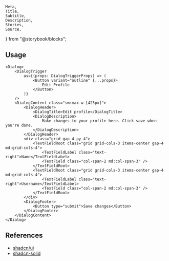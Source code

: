 	Meta,
	Title,
	Subtitle,
	Description,
	Stories,
	Source,
} from "@storybook/blocks";

<Meta of={DialogStories} />

<Title of={DialogStories}>Dialog</Title>
<Description of={DialogStories} />

<Stories />

## Usage

```tsx
<Dialog>
	<DialogTrigger
		as={(props: DialogTriggerProps) => (
			<Button variant="outline" {...props}>
				Edit Profile
			</Button>
		)}
	/>
	<DialogContent class="sm:max-w-[425px]">
		<DialogHeader>
			<DialogTitle>Edit profile</DialogTitle>
			<DialogDescription>
				Make changes to your profile here. Click save when you're done.
			</DialogDescription>
		</DialogHeader>
		<div class="grid gap-4 py-4">
			<TextFieldRoot class="grid grid-cols-3 items-center gap-4 md:grid-cols-4">
				<TextFieldLabel class="text-right">Name</TextFieldLabel>
				<TextField class="col-span-2 md:col-span-3" />
			</TextFieldRoot>
			<TextFieldRoot class="grid grid-cols-3 items-center gap-4 md:grid-cols-4">
				<TextFieldLabel class="text-right">Username</TextFieldLabel>
				<TextField class="col-span-2 md:col-span-3" />
			</TextFieldRoot>
		</div>
		<DialogFooter>
			<Button type="submit">Save changes</Button>
		</DialogFooter>
	</DialogContent>
</Dialog>
```

## References

- [shadcn/ui](https://ui.shadcn.com/docs/components/dialog)
- [shadcn-solid](https://shadcn-solid.com/docs/components/dialog)
